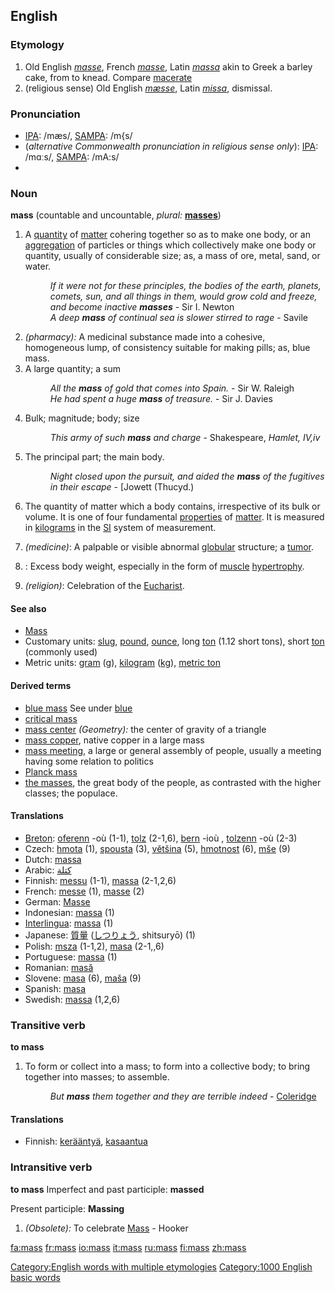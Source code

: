 {{see|Mass}}
{{wikipedia|mass}}
==English==

===Etymology===
#Old English ''[[masse]]'', French ''[[masse]]'', Latin ''[[massa]]'' akin to Greek a barley cake, from to knead. Compare [[macerate]]
#(religious sense) Old English ''[[mæsse]]'', Latin ''[[missa]]'', dismissal.

===Pronunciation===
*[[IPA]]: /mæs/, [[SAMPA]]: /m{s/
*(''alternative Commonwealth pronunciation in religious sense only''): [[IPA]]: /mɑːs/, [[SAMPA]]: /mA:s/
*{{audio|en-us-mass.ogg|Audio (US)}}

===Noun===
'''mass'''  (countable and uncountable, ''plural:'' '''[[masses]]''')
# A [[quantity]] of [[matter]] cohering together so as to make one body, or an [[aggregation]] of particles or things which collectively make one body or quantity, usually of considerable size; as, a mass of ore, metal, sand, or water.
#:''If it were not for these principles, the bodies of the earth, planets, comets, sun, and all things in them, would grow cold and freeze, and become inactive '''masses''''' - Sir I. Newton
#:''A deep '''mass''' of continual sea is slower stirred to rage'' - Savile
# ''(pharmacy):'' A medicinal substance made into a cohesive, homogeneous lump, of consistency suitable for making pills; as, blue mass.
# A large quantity; a sum
#:''All the '''mass''' of gold that comes into Spain.'' - Sir W. Raleigh
#:''He had spent a huge '''mass''' of treasure.'' - Sir J. Davies
# Bulk; magnitude; body; size
#:''This army of such '''mass''' and charge'' - Shakespeare, ''Hamlet, IV,iv''
# The principal part; the main body.
#:''Night closed upon the pursuit, and aided the '''mass''' of the fugitives in their escape'' -  [Jowett (Thucyd.)
# {{Physics}} The quantity of matter which a body contains, irrespective of its bulk or volume.  It is one of four fundamental [[property|properties]] of [[matter]]. It is measured in [[kilogram]]s in the [[SI]] system of measurement. 
# ''(medicine)'': A palpable or visible abnormal [[globular]] structure; a [[tumor]].
# {{bodybuilding}}: Excess body weight, especially in the form of [[muscle]] [[hypertrophy]].
# ''(religion)'': Celebration of the [[Eucharist]].

====See also====
*[[Mass]]
*Customary units: [[slug]], [[pound]], [[ounce]], long [[ton]] (1.12 short tons), short [[ton]] (commonly used)
*Metric units: [[gram]] (g), [[kilogram]] ([[kg]]), [[metric ton]]

====Derived terms====
*[[blue mass]] See under [[blue]]
*[[critical mass]]
*[[mass center]] ''(Geometry):'' the center of gravity of a triangle
*[[mass copper]], native copper in a large mass
*[[mass meeting]], a large or general assembly of people, usually a meeting having some relation to politics
*[[Planck mass]]
*[[the masses]], the great body of the people, as contrasted with the higher classes; the populace.

====Translations====
*[[Breton]]: [[oferenn]] {{f}} -où (1-1), [[tolz]] {{m}} (2-1,6), [[bern]] {{m}} -ioù {{p}}, [[tolzenn]] {{f}} -où {{p}} (2-3)
*Czech: [[hmota]] {{f}} (1), [[spousta]] {{f}} (3), [[většina]] {{f}} (5), [[hmotnost]] {{f}} (6), [[mše]] {{f}} (9)
*Dutch: [[massa]] {{f}}
*Arabic: [[كتلة]]
*Finnish: [[messu]] (1-1), [[massa]] (2-1,2,6)
*French: [[messe]] {{f}} (1), [[masse]] {{f}} (2)
*German: [[Masse]] {{f}}
*Indonesian: [[massa]] (1)
*[[Interlingua]]: [[massa]] (1)
*Japanese: [[質量]] ([[しつりょう]], shitsuryō) (1)
*Polish: [[msza]] {{f}} (1-1,2), [[masa]] {{f}} (2-1,,6)
*Portuguese: [[massa]] {{f}} (1)
*Romanian: [[masă]] {{f}}
*Slovene: [[masa]] {{f}} (6), [[maša]] {{f}} (9)
*Spanish: [[masa]] {{f}}
*Swedish: [[massa]] (1,2,6)

===Transitive verb===
'''to mass'''
# To form or collect into a mass; to form into a collective body; to bring together into masses; to assemble.
#:''But '''mass''' them together and they are terrible indeed'' - [[Coleridge]]

====Translations====
*Finnish: [[kerääntyä]], [[kasaantua]]

===Intransitive verb===
'''to mass'''
Imperfect and past participle: '''massed'''

Present participle: '''Massing'''
# ''(Obsolete):'' To celebrate [[Mass]] - Hooker

[[Category:English words with multiple etymologies]]
[[Category:1000 English basic words]]

[[fa:mass]]
[[fr:mass]]
[[io:mass]]
[[it:mass]]
[[ru:mass]]
[[fi:mass]]
[[zh:mass]]